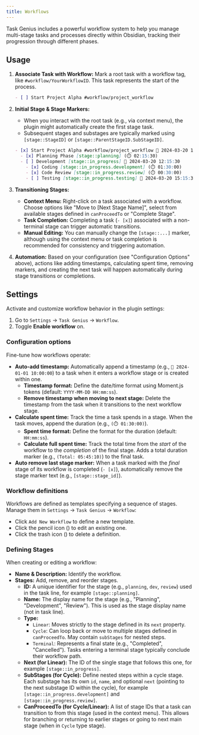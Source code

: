 ```yaml
---
title: Workflows
---
```



Task Genius includes a powerful workflow system to help you manage multi-stage tasks and processes directly within Obsidian, tracking their progression through different phases.

<VersionCallout version="6.0.0" />

## Usage

1.  **Associate Task with Workflow:** Mark a root task with a workflow tag, like `#workflow/YourWorkflowID`. This task represents the start of the process.

    ```markdown
    - [ ] Start Project Alpha #workflow/project_workflow
    ```

2.  **Initial Stage & Stage Markers:**

    - When you interact with the root task (e.g., via context menu), the plugin might automatically create the first stage task.
    - Subsequent stages and substages are typically marked using `[stage::StageID]` or `[stage::ParentStageID.SubStageID]`.

    ```markdown
    - [x] Start Project Alpha #workflow/project_workflow 🛫 2024-03-20 10:00:00
      - [x] Planning Phase [stage::planning] (⏱️ 02:15:30)
      - [ ] Development [stage::in_progress] 🛫 2024-03-20 12:15:30
        - [x] Coding [stage::in_progress.development] (⏱️ 01:30:00)
        - [x] Code Review [stage::in_progress.review] (⏱️ 00:30:00)
        - [ ] Testing [stage::in_progress.testing] 🛫 2024-03-20 15:15:30
    ```

3.  **Transitioning Stages:**

    - **Context Menu:** Right-click on a task associated with a workflow. Choose options like "Move to [Next Stage Name]", select from available stages defined in `canProceedTo` or "Complete Stage".
    - **Task Completion:** Completing a task (`- [x]`) associated with a non-terminal stage can trigger automatic transitions.
    - **Manual Editing:** You can manually change the `[stage::...]` marker, although using the context menu or task completion is recommended for consistency and triggering automation.

4.  **Automation:** Based on your configuration (see "Configuration Options" above), actions like adding timestamps, calculating spent time, removing markers, and creating the next task will happen automatically during stage transitions or completions.

## Settings

Activate and customize workflow behavior in the plugin settings:

1.  Go to `Settings` -> `Task Genius` -> `Workflow`.
2.  Toggle **Enable workflow** on.

### Configuration options

Fine-tune how workflows operate:

- **Auto-add timestamp:** Automatically append a timestamp (e.g., `🛫 2024-01-01 10:00:00`) to a task when it enters a workflow stage or is created within one.
  - **Timestamp format:** Define the date/time format using Moment.js tokens (default: `YYYY-MM-DD HH:mm:ss`).
  - **Remove timestamp when moving to next stage:** Delete the timestamp from the task when it transitions to the next workflow stage.
- **Calculate spent time:** Track the time a task spends in a stage. When the task moves, append the duration (e.g., `(⏱️ 01:30:00)`).
  - **Spent time format:** Define the format for the duration (default: `HH:mm:ss`).
  - **Calculate full spent time:** Track the total time from the _start_ of the workflow to the _completion_ of the final stage. Adds a total duration marker (e.g., `(Total: 05:45:10)`) to the final task.
- **Auto remove last stage marker:** When a task marked with the _final_ stage of its workflow is completed (`- [x]`), automatically remove the stage marker text (e.g., `[stage::stage_id]`).

### Workflow definitions

Workflows are defined as templates specifying a sequence of stages. Manage them in `Settings` -> `Task Genius` -> `Workflow`:

- Click `Add New Workflow` to define a new template.
- Click the pencil icon (<Edit3Icon className="inline-block w-5 h-5" />) to edit an existing one.
- Click the trash icon (<TrashIcon className="inline-block w-5 h-5" />) to delete a definition.

### Defining Stages

When creating or editing a workflow:

- **Name & Description:** Identify the workflow.
- **Stages:** Add, remove, and reorder stages.
  - **ID:** A unique identifier for the stage (e.g., `planning`, `dev`, `review`) used in the task line, for example `[stage::planning]`.
  - **Name:** The display name for the stage (e.g., "Planning", "Development", "Review"). This is used as the stage display name (not in task line).
  - **Type:**
    - `Linear`: Moves strictly to the stage defined in its `next` property.
    - `Cycle`: Can loop back or move to multiple stages defined in `canProceedTo`. May contain `subStages` for nested steps.
    - `Terminal`: Represents a final state (e.g., "Completed", "Cancelled"). Tasks entering a terminal stage typically conclude their workflow path.
  - **Next (for Linear):** The ID of the single stage that follows this one, for example `[stage::in_progress]`.
  - **SubStages (for Cycle):** Define nested steps within a cycle stage. Each substage has its own `id`, `name`, and optional `next` (pointing to the next substage ID within the cycle), for example `[stage::in_progress.development]` and `[stage::in_progress.review]`.
  - **CanProceedTo (for Cycle/Linear):** A list of stage IDs that a task can transition to from this stage (used in the context menu). This allows for branching or returning to earlier stages or going to next main stage (when in `Cycle` type stage).
